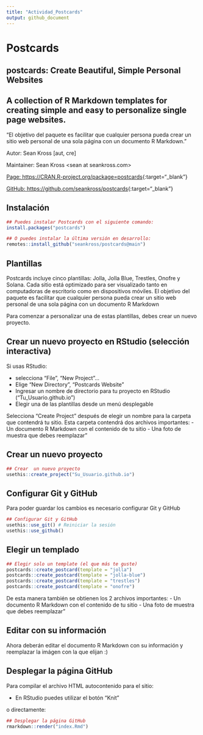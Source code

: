 ```yaml
---
title: "Actividad_Postcards"
output: github_document
---
```


# Postcards

## postcards: Create Beautiful, Simple Personal Websites
## A collection of R Markdown templates for creating simple and easy to personalize single page websites.

"El objetivo del paquete es facilitar que cualquier persona pueda crear un sitio web personal de una sola página con un documento R Markdown."

Autor:
Sean Kross  [aut, cre]

Maintainer:
Sean Kross <sean at seankross.com>

[Page: https://CRAN.R-project.org/package=postcards](https://CRAN.R-project.org/package=postcards){:target="_blank"}

[GitHub: https://github.com/seankross/postcards](https://github.com/seankross/postcards){:target="_blank"}


## Instalación

```r

## Puedes instalar Postcards con el siguiente comando:
install.packages("postcards")

## O puedes instalar la última versión en desarrollo:
remotes::install_github("seankross/postcards@main")

```


## Plantillas

Postcards incluye cinco plantillas: Jolla, Jolla Blue, Trestles, Onofre y Solana. Cada sitio está optimizado para ser visualizado tanto en computadoras de escritorio como en dispositivos móviles. El objetivo del paquete es facilitar que cualquier persona pueda crear un sitio web personal de una sola página con un documento R Markdown

Para comenzar a personalizar una de estas plantillas, debes crear un nuevo proyecto.

## Crear un nuevo proyecto en RStudio (selección interactiva)

Si usas RStudio: 

- selecciona "File", "New Project"...
- Elige "New Directory", "Postcards Website" 
- Ingresar un nombre de directorio para tu proyecto en RStudio ("Tu_Usuario.github.io")
- Elegir una de las plantillas desde un menú desplegable

Selecciona "Create Project" después de elegir un nombre para la carpeta que contendrá tu sitio. Esta carpeta contendrá dos archivos importantes: 
- Un documento R Markdown con el contenido de tu sitio
- Una foto de muestra que debes reemplazar"


## Crear un nuevo proyecto

```r

## Crear  un nuevo proyecto 
usethis::create_project("Su_Usuario.github.io")

```

## Configurar Git y GitHub

Para poder guardar los cambios es necesario configurar Git y GitHub

```r

## Configurar Git y GitHub
usethis::use_git() # Reiniciar la sesión
usethis::use_github()

```

## Elegir un templado

```r

## Elegir solo un template (el que más te guste)
postcards::create_postcard(template = "jolla")
postcards::create_postcard(template = "jolla-blue")
postcards::create_postcard(template = "trestles")
postcards::create_postcard(template = "onofre")

```

De esta manera también se obtienen los 2 archivos importantes: 
- Un documento R Markdown con el contenido de tu sitio
- Una foto de muestra que debes reemplazar"

## Editar con su información

Ahora deberán editar el documento R Markdown con su información y reemplazar la imágen con la que elijan :)

## Desplegar la página GitHub 

Para compilar el archivo HTML autocontenido para el sitio:

- En RStudio puedes utilizar el botón "Knit"

o directamente:

```r

## Desplegar la página GitHub
rmarkdown::render("index.Rmd")
```


